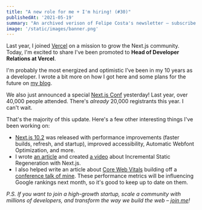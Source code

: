 ```yaml
---
title: "A new role for me + I'm hiring! (#30)"
publishedAt: '2021-05-19'
summary: "An archived verison of Felipe Costa's newsletter – subscribe to get early access."
image: '/static/images/banner.png'
---
```


Last year, I joined [Vercel](https://vercel.com) on a mission to grow the Next.js community. Today, I'm excited to share I've been promoted to **Head of Developer Relations at Vercel**.

I'm probably the most energized and optimistic I’ve been in my 10 years as a developer. I wrote a bit more on how I got here and some plans for the future on [my blog](/blog/head-of-devrel).

We also just announced a special [Next.js Conf](http://nextjs.org/conf) yesterday! Last year, over 40,000 people attended. There's _already_ 20,000 registrants this year. I can't wait.

That's the majority of this update. Here's a few other interesting things I've been working on:

- [Next.js 10.2](https://nextjs.org/blog/next-10-2) was released with performance improvements (faster builds, refresh, and startup), improved accessibility, Automatic Webfont Optimization, and more.
- I wrote [an article](https://www.smashingmagazine.com/2021/04/incremental-static-regeneration-nextjs/) and created [a video](https://www.youtube.com/watch?v=nrfuN_Hyd3Y) about Incremental Static Regeneration with Next.js.
- I also helped write an article about [Core Web Vitals](https://vercel.com/blog/core-web-vitals) building off a [conference talk of mine](https://www.youtube.com/watch?v=9SVe7TigqVg). These performance metrics will be influencing Google rankings next month, so it's good to keep up to date on them.

_P.S. If you want to join a high-growth startup, scale a community with millions of developers, and transform the way we build the web – [join me](https://vercel.com/careers)!_
